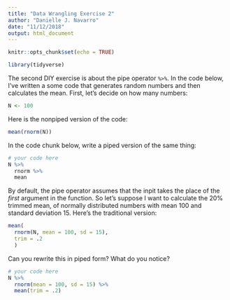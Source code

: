 ```yaml
---
title: "Data Wrangling Exercise 2"
author: "Danielle J. Navarro"
date: "11/12/2018"
output: html_document
---
```


```r
knitr::opts_chunk$set(echo = TRUE)
```


```r
library(tidyverse)
```

The second DIY exercise is about the pipe operator `%>%`. In the code below, I've written a some code that generates random numbers and then calculates the mean. First, let's decide on how many numbers:

```r
N <- 100
```

Here is the nonpiped version of the code:

```r
mean(rnorm(N))
```

In the code chunk below, write a piped version of the same thing:

```r
# your code here
N %>% 
  rnorm %>% 
  mean
```

By default, the pipe operator assumes that the inpit takes the place of the *first* argument in the function. So let's suppose I want to calculate the 20% trimmed mean, of normally distributed numbers with mean 100 and standard deviation 15. Here's the traditional version:

```r
mean(
  rnorm(N, mean = 100, sd = 15),
  trim = .2
  )
```

Can you rewrite this in piped form? What do you notice?

```r
# your code here
N %>% 
  rnorm(mean = 100, sd = 15) %>% 
  mean(trim = .2)
  

```

